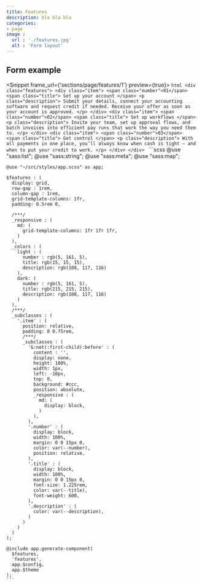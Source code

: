 ```yaml
---
title: Features
description: bla bla bla
categories:
- page
image :
  url : './features.jpg'
  alt : 'Form layout'
---
```



## Form example

<Snippet frame_url={'sections/page/features/1'} preview={true}>
  <Fragment slot="html">
    ```html
    <div class="features">
      <div class="item">
        <span class="number">01</span>
        <span class="title">
          Set up your account
        </span>
        <p class="description">
          Submit your details, connect your accounting software and request credit if needed. Receive your offer as soon
          as your account is approved.
        </p>
      </div>
      <div class="item">
        <span class="number">02</span>
        <span class="title">
          Set up workflows
        </span>
        <p class="description">
          Invite your team, set up approval flows, and batch invoices into efficient pay runs that work the way you need them to.
        </p>
      </div>
      <div class="item">
        <span class="number">03</span>
        <span class="title">
          Get control
        </span>
        <p class="description">
          With all payments in one place, you’ll always know when cash is tight – and when to put your credit to work.
        </p>
      </div>
    </div>
    ```
  </Fragment>
  <Fragment slot="scss">
    ```scss
    @use "sass:list";
    @use "sass:string";
    @use "sass:meta";
    @use "sass:map";

    @use "~/src/styles/app.scss" as app;

    $features : (
      display: grid,
      row-gap : 1rem,
      column-gap : 1rem,
      grid-template-columns: 1fr,
      padding: 0.5rem 0,

      /***/
      _responsive : (
        md: (
          grid-template-columns: 1fr 1fr 1fr,
        )
      ),
      _colors : (
        light : (
          number : rgb(5, 161, 5),
          title: rgb(15, 15, 15),
          description: rgb(108, 117, 116)
        ),
        dark: (
          number : rgb(5, 161, 5),
          title: rgb(215, 215, 215),
          description: rgb(108, 117, 116)
        )
      ),
      /***/
      _subclasses : (
        '.item' : (
          position: relative,
          padding: 0 0.75rem,
          /***/
          _subclasses : (
            '&:not(:first-child):before' : (
              content : '',
              display: none,
              height: 100%,
              width: 1px,
              left: -10px,
              top: 0,
              background: #ccc,
              position: absolute,
              _responsive : (
                md: (
                  display: block,
                )
              ),
            ),
            '.number' : (
              display: block,
              width: 100%,
              margin: 0 0 15px 0,
              color: var(--number),
              position: relative,
            ),
            '.title' : (
              display: block,
              width: 100%,
              margin: 0 0 15px 0,
              font-size: 1.225rem,
              color: var(--title),
              font-weight: 600,
            ),
            '.description' : (
              color: var(--description),
            )
          )
        )
      )
    );

    @include app.generate-component(
      $features,
      'features',
      app.$config,
      app.$theme
    );
    ```
  </Fragment>
</Snippet>